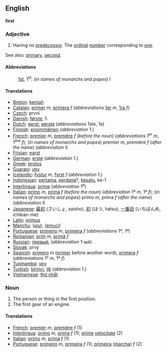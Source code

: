 ==English==
'''first'''

===Adjective===

# Having no [[predecessor]]. The [[ordinal]] [[number]] corresponding to [[one]].

See also: [[primary]], [[second]].

====Abbreviations====
:[[1st]], 1<sup>st</sup>; (''in names of monarchs and popes'') I

====Translations====

*[[Breton]]: [[kentañ]]
*[[Catalan]]: [[primer]] ''m'', [[primera]] ''f'' (''abbreviations'' [[1er]] ''m'', [[1ra]] ''f'')
*[[Czech]]: první
*[[Danish]]: [[første]], 1.
*[[Dutch]]: [[eerst]], [[eerste]] (''abbreviations'' 1ste, 1e)
*[[Finnish]]: [[ensimmäinen]] (''abbreviation'' 1.)
*[[French]]: [[premier]] ''m'', [[première]] ''f'' (''before the noun'') (''abbreviations'' 1<sup>er</sup> ''m'', 1<sup>ère</sup> ''f''); (''in names of monarchs and popes'') premier ''m'', première ''f'' (''after the name'') (''abbreviation'' I)
*[[Frisian]]: [[earst]]
*[[German]]: [[erste]] (''abbreviation'' 1.)
*[[Greek]]: [[protos]]
*[[Guarani]]: [[ypy]]
*[[Icelandic]]: [[fystur]] ''m'', [[fyrst]] ''f'' (''abbreviation'' 1.)
*[[Indonesian]]: [[pertama]], [[perdana]]?, [[kesatu]], ke-1
*[[Interlingua]]: [[prime]] (''abbreviation'' 1<sup>e</sup>)
*[[Italian]]: [[primo]] ''m'', [[prima]] ''f'' (''before the noun'') (''abbreviation'' 1º ''m'', 1ª ''f''); (''in names of monarchs and popes'') primo ''m'', prima ''f'' (''after the name'') (''abbreviation'' I)
*[[Japanese]]: [[最初]] (さいしょ, saisho), [[初]] (はつ, hatsu), [[一番目]] (いちばんめ, ichiban-me)
*[[Latin]]: [[primus]]
*[[Manchu]]: ([[uju]]), ([[emuci]])
*[[Portuguese]]: [[primeiro]] ''m'', [[primeira]] ''f'' (''abbreviations'' 1º, 1ª)
*[[Romanian]]: [[prim]] ''m'', [[primă]] ''f''
*[[Russian]]: [[первый]], (''abbreviation'' 1-ый)
*[[Slovak]]:  prvý
*[[Spanish]]: [[primero]] ''m'' ([[primer]] before another word), [[primera]] ''f'' (''abbreviations'' 1° ''m'', 1ª ''f'')
*[[Tupinambá]]: [[ypy]]
*[[Turkish]]: [[birinci]], [[ilk]] (''abbreviation'' 1.)
*[[Vietnamese]]: [[thứ nhất]]

===Noun===

#The person or thing in the first position.
#The first gear of an engine.

====Translations====

*[[French]]: [[premier]] ''m'', [[première]] ''f'' (1)
*[[Interlingua]]: [[primo]] ''m'', [[prima]] ''f'' (1); [[prime]] [[velocitate]] (2)
*[[Italian]]: [[primo]] ''m'', [[prima]] ''f'' (1)
*[[Portuguese]]: [[primeiro]] ''m'', [[primeira]] ''f'' (1); [[primeira]] ([[marcha]]) ''f'' (2)